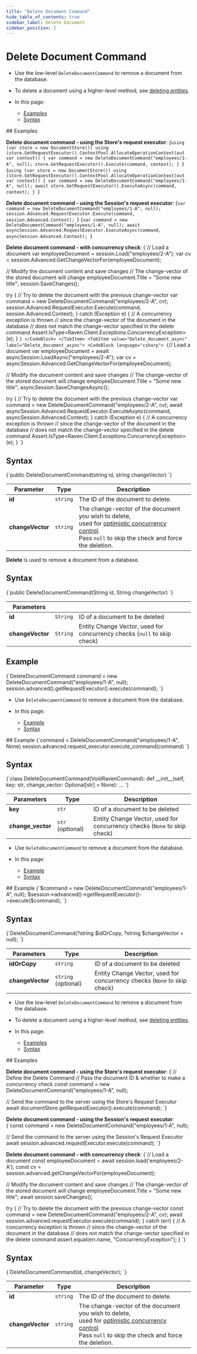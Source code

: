 ```yaml
---
title: "Delete Document Command"
hide_table_of_contents: true
sidebar_label: Delete Document
sidebar_position: 2
---
```





# Delete Document Command
<LanguageSwitcher supportedLanguages={supportedLanguages} />
<LanguageContent language="csharp">


<Admonition type="note" title="">

* Use the low-level `DeleteDocumentCommand` to remove a document from the database.

* To delete a document using a higher-level method, see [deleting entities](../../../client-api/session/deleting-entities.mdx).  

* In this page:

    * [Examples](../../../client-api/commands/documents/delete.mdx#examples)
    * [Syntax](../../../client-api/commands/documents/delete.mdx#syntax)

</Admonition>
## Examples

<Admonition type="note" title="">

**Delete document command - using the Store's request executor**:
<Tabs groupId='languageSyntax'>
<TabItem value="Delete_document" label="Delete_document">
<CodeBlock language="csharp">
{`using (var store = new DocumentStore())
using (store.GetRequestExecutor().ContextPool.AllocateOperationContext(out var context))
{
    var command = new DeleteDocumentCommand("employees/1-A", null);
    store.GetRequestExecutor().Execute(command, context);
}
`}
</CodeBlock>
</TabItem>
<TabItem value="Delete_document_async" label="Delete_document_async">
<CodeBlock language="csharp">
{`using (var store = new DocumentStore())
using (store.GetRequestExecutor().ContextPool.AllocateOperationContext(out var context))
{
    var command = new DeleteDocumentCommand("employees/1-A", null);
    await store.GetRequestExecutor().ExecuteAsync(command, context);
}
`}
</CodeBlock>
</TabItem>
</Tabs>

</Admonition>
<Admonition type="note" title="">

**Delete document command - using the Session's request executor**:
<Tabs groupId='languageSyntax'>
<TabItem value="Delete_document" label="Delete_document">
<CodeBlock language="csharp">
{`var command = new DeleteDocumentCommand("employees/1-A", null);
session.Advanced.RequestExecutor.Execute(command, session.Advanced.Context);
`}
</CodeBlock>
</TabItem>
<TabItem value="Delete_document_async" label="Delete_document_async">
<CodeBlock language="csharp">
{`var command = new DeleteDocumentCommand("employees/1-A", null);
await asyncSession.Advanced.RequestExecutor.ExecuteAsync(command, asyncSession.Advanced.Context);
`}
</CodeBlock>
</TabItem>
</Tabs>

</Admonition>
<Admonition type="note" title="">

**Delete document command - with concurrency check**:
<Tabs groupId='languageSyntax'>
<TabItem value="Delete_document" label="Delete_document">
<CodeBlock language="csharp">
{`// Load a document
var employeeDocument = session.Load<Employee>("employees/2-A");
var cv = session.Advanced.GetChangeVectorFor(employeeDocument);

// Modify the document content and save changes
// The change-vector of the stored document will change
employeeDocument.Title = "Some new title";
session.SaveChanges();

try
{
    // Try to delete the document with the previous change-vector
    var command = new DeleteDocumentCommand("employees/2-A", cv);
    session.Advanced.RequestExecutor.Execute(command, session.Advanced.Context);
}
catch (Exception e)
{
    // A concurrency exception is thrown
    // since the change-vector of the document in the database
    // does not match the change-vector specified in the delete command
    Assert.IsType<Raven.Client.Exceptions.ConcurrencyException>(e);
}
`}
</CodeBlock>
</TabItem>
<TabItem value="Delete_document_async" label="Delete_document_async">
<CodeBlock language="csharp">
{`// Load a document
var employeeDocument = await asyncSession.LoadAsync<Employee>("employees/2-A");
var cv = asyncSession.Advanced.GetChangeVectorFor(employeeDocument);

// Modify the document content and save changes
// The change-vector of the stored document will change
employeeDocument.Title = "Some new title";
asyncSession.SaveChangesAsync();

try
{
    // Try to delete the document with the previous change-vector
    var command = new DeleteDocumentCommand("employees/2-A", cv);
    await asyncSession.Advanced.RequestExecutor.ExecuteAsync(command, asyncSession.Advanced.Context);
}
catch (Exception e)
{
    // A concurrency exception is thrown
    // since the change-vector of the document in the database
    // does not match the change-vector specified in the delete command
    Assert.IsType<Raven.Client.Exceptions.ConcurrencyException>(e);
}
`}
</CodeBlock>
</TabItem>
</Tabs>

</Admonition>


## Syntax

<TabItem value="syntax" label="syntax">
<CodeBlock language="csharp">
{`public DeleteDocumentCommand(string id, string changeVector)
`}
</CodeBlock>
</TabItem>

| Parameter        | Type     | Description                                                                                                                                                                                                                                             |
|------------------|----------|---------------------------------------------------------------------------------------------------------------------------------------------------------------------------------------------------------------------------------------------------------|
| **id**           | `string` | The ID of the document to delete.                                                                                                                                                                                                                       |
| **changeVector** | `string` | The change-vector of the document you wish to delete,<br/>used for [optimistic concurrency control](../../../server/clustering/replication/change-vector.mdx#concurrency-control--change-vectors).<br/>Pass `null` to skip the check and force the deletion. |




</LanguageContent>
<LanguageContent language="java">


**Delete** is used to remove a document from a database.

## Syntax

<TabItem value="delete_interface" label="delete_interface">
<CodeBlock language="java">
{`public DeleteDocumentCommand(String id, String changeVector)
`}
</CodeBlock>
</TabItem>

| Parameters | | |
| ------------- | ------------- | ----- |
| **id** | `String` | ID of a document to be deleted |
| **changeVector** | `String` | Entity Change Vector, used for concurrency checks (`null` to skip check) |

## Example

<TabItem value="delete_sample" label="delete_sample">
<CodeBlock language="java">
{`DeleteDocumentCommand command = new DeleteDocumentCommand("employees/1-A", null);
session.advanced().getRequestExecutor().execute(command);
`}
</CodeBlock>
</TabItem>


</LanguageContent>
<LanguageContent language="python">


<Admonition type="note" title="">

* Use `DeleteDocumentCommand` to remove a document from the database.

* In this page:

    * [Example](../../../client-api/commands/documents/delete.mdx#example)
    * [Syntax](../../../client-api/commands/documents/delete.mdx#syntax)

</Admonition>
## Example

<TabItem value="delete_sample" label="delete_sample">
<CodeBlock language="python">
{`command = DeleteDocumentCommand("employees/1-A", None)
session.advanced.request_executor.execute_command(command)
`}
</CodeBlock>
</TabItem>




## Syntax

<TabItem value="delete_interface" label="delete_interface">
<CodeBlock language="python">
{`class DeleteDocumentCommand(VoidRavenCommand):
    def __init__(self, key: str, change_vector: Optional[str] = None): ...
`}
</CodeBlock>
</TabItem>

| Parameters | Type | Description |
|------------|------|-------------|
| **key**           | `str` | ID of a document to be deleted |
| **change_vector** | `str` (optional) | Entity Change Vector, used for concurrency checks (`None` to skip check) |




</LanguageContent>
<LanguageContent language="php">


<Admonition type="note" title="">

* Use `DeleteDocumentCommand` to remove a document from the database.

* In this page:

    * [Example](../../../client-api/commands/documents/delete.mdx#example)
    * [Syntax](../../../client-api/commands/documents/delete.mdx#syntax)

</Admonition>
## Example

<TabItem value="delete_sample" label="delete_sample">
<CodeBlock language="php">
{`$command = new DeleteDocumentCommand("employees/1-A", null);
$session->advanced()->getRequestExecutor()->execute($command);
`}
</CodeBlock>
</TabItem>




## Syntax

<TabItem value="delete_interface" label="delete_interface">
<CodeBlock language="php">
{`DeleteDocumentCommand(?string $idOrCopy, ?string $changeVector = null);
`}
</CodeBlock>
</TabItem>

| Parameters | Type | Description |
|------------|------|-------------|
| **idOrCopy** | `string` | ID of a document to be deleted |
| **changeVector** | `string` (optional) | Entity Change Vector, used for concurrency checks (`None` to skip check) |




</LanguageContent>
<LanguageContent language="nodejs">


<Admonition type="note" title="">

* Use the low-level `DeleteDocumentCommand` to remove a document from the database.

* To delete a document using a higher-level method, see [deleting entities](../../../client-api/session/deleting-entities.mdx).

* In this page:

    * [Examples](../../../client-api/commands/documents/delete.mdx#examples)
    * [Syntax](../../../client-api/commands/documents/delete.mdx#syntax)

</Admonition>
## Examples

<Admonition type="note" title="">

**Delete document command - using the Store's request executor**:
<TabItem value="delete_document_1" label="delete_document_1">
<CodeBlock language="js">
{`// Define the Delete Command
// Pass the document ID & whether to make a concurrency check
const command = new DeleteDocumentCommand("employees/1-A", null);

// Send the command to the server using the Store's Request Executor
await documentStore.getRequestExecutor().execute(command);
`}
</CodeBlock>
</TabItem>

</Admonition>
<Admonition type="note" title="">

**Delete document command - using the Session's request executor**:
<TabItem value="delete_document_2" label="delete_document_2">
<CodeBlock language="js">
{`const command = new DeleteDocumentCommand("employees/1-A", null);

// Send the command to the server using the Session's Request Executor
await session.advanced.requestExecutor.execute(command);
`}
</CodeBlock>
</TabItem>

</Admonition>
<Admonition type="note" title="">

**Delete document command - with concurrency check**:
<TabItem value="delete_document_3" label="delete_document_3">
<CodeBlock language="js">
{`// Load a document
const employeeDocument = await session.load('employees/2-A');
const cv = session.advanced.getChangeVectorFor(employeeDocument);

// Modify the document content and save changes
// The change-vector of the stored document will change
employeeDocument.Title = "Some new title";
await session.saveChanges();

try  \{
    // Try to delete the document with the previous change-vector
    const command = new DeleteDocumentCommand("employees/2-A", cv);
    await session.advanced.requestExecutor.execute(command);
\}
catch (err) \{
    // A concurrency exception is thrown 
    // since the change-vector of the document in the database
    // does not match the change-vector specified in the delete command
    assert.equal(err.name, "ConcurrencyException");
\}
`}
</CodeBlock>
</TabItem>

</Admonition>


## Syntax

<TabItem value="syntax" label="syntax">
<CodeBlock language="js">
{`DeleteDocumentCommand(id, changeVector);
`}
</CodeBlock>
</TabItem>

| Parameter        | Type     | Description                                                                                                                                                                                                                                             |
|------------------|----------|---------------------------------------------------------------------------------------------------------------------------------------------------------------------------------------------------------------------------------------------------------|
| **id**           | `string` | The ID of the document to delete.                                                                                                                                                                                                                       |
| **changeVector** | `string` | The change-vector of the document you wish to delete,<br/>used for [optimistic concurrency control](../../../server/clustering/replication/change-vector.mdx#concurrency-control--change-vectors).<br/>Pass `null` to skip the check and force the deletion. |




</LanguageContent>

<!---
### Commands
- [Get document](../../../client-api/commands/documents/get)
- [Put document](../../../client-api/commands/documents/put)
- [Send multiple commands using a batch](../../../client-api/commands/batches/how-to-send-multiple-commands-using-a-batch)


-->